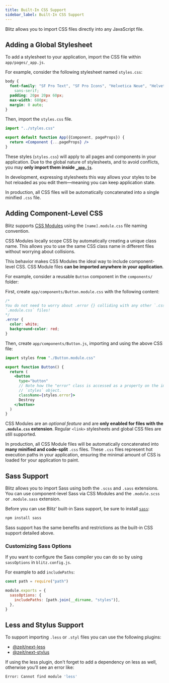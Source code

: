 ```yaml
---
title: Built-In CSS Support
sidebar_label: Built-In CSS Support
---
```


Blitz allows you to import CSS files directly into any JavaScript file.

## Adding a Global Stylesheet

To add a stylesheet to your application, import the CSS file within `app/pages/_app.js`.

For example, consider the following stylesheet named `styles.css`:

```css
body {
  font-family: "SF Pro Text", "SF Pro Icons", "Helvetica Neue", "Helvetica", "Arial",
    sans-serif;
  padding: 20px 20px 60px;
  max-width: 680px;
  margin: 0 auto;
}
```

Then, import the `styles.css` file.

```jsx
import "../styles.css"

export default function App({Component, pageProps}) {
  return <Component {...pageProps} />
}
```

These styles (`styles.css`) will apply to all pages and components in your application.
Due to the global nature of stylesheets, and to avoid conflicts, you may **only import them inside [`_app.js`](./app-component)**.

In development, expressing stylesheets this way allows your styles to be hot reloaded as you edit them—meaning you can keep application state.

In production, all CSS files will be automatically concatenated into a single minified `.css` file.

## Adding Component-Level CSS

Blitz supports [CSS Modules](https://github.com/css-modules/css-modules) using the `[name].module.css` file naming convention.

CSS Modules locally scope CSS by automatically creating a unique class name.
This allows you to use the same CSS class name in different files without worrying about collisions.

This behavior makes CSS Modules the ideal way to include component-level CSS.
CSS Module files **can be imported anywhere in your application**.

For example, consider a reusable `Button` component in the `components/` folder:

First, create `app/components/Button.module.css` with the following content:

```css
/*
You do not need to worry about .error {} colliding with any other `.css` or
`.module.css` files!
*/
.error {
  color: white;
  background-color: red;
}
```

Then, create `app/components/Button.js`, importing and using the above CSS file:

```jsx
import styles from "./Button.module.css"

export function Button() {
  return (
    <button
      type="button"
      // Note how the "error" class is accessed as a property on the imported
      // `styles` object.
      className={styles.error}>
      Destroy
    </button>
  )
}
```

CSS Modules are an _optional feature_ and are **only enabled for files with the `.module.css` extension**.
Regular `<link>` stylesheets and global CSS files are still supported.

In production, all CSS Module files will be automatically concatenated into **many minified and code-split** `.css` files.
These `.css` files represent hot execution paths in your application, ensuring the minimal amount of CSS is loaded for your application to paint.

## Sass Support

Blitz allows you to import Sass using both the `.scss` and `.sass` extensions.
You can use component-level Sass via CSS Modules and the `.module.scss` or `.module.sass` extension.

Before you can use Blitz' built-in Sass support, be sure to install [`sass`](https://github.com/sass/sass):

```bash
npm install sass
```

Sass support has the same benefits and restrictions as the built-in CSS support detailed above.

### Customizing Sass Options

If you want to configure the Sass compiler you can do so by using `sassOptions` in `blitz.config.js`.

For example to add `includePaths`:

```js
const path = require("path")

module.exports = {
  sassOptions: {
    includePaths: [path.join(__dirname, "styles")],
  },
}
```

## Less and Stylus Support

To support importing `.less` or `.styl` files you can use the following plugins:

- [@zeit/next-less](https://github.com/zeit/next-plugins/tree/master/packages/next-less)
- [@zeit/next-stylus](https://github.com/zeit/next-plugins/tree/master/packages/next-stylus)

If using the less plugin, don't forget to add a dependency on less as well, otherwise you'll see an error like:

```bash
Error: Cannot find module 'less'
```
